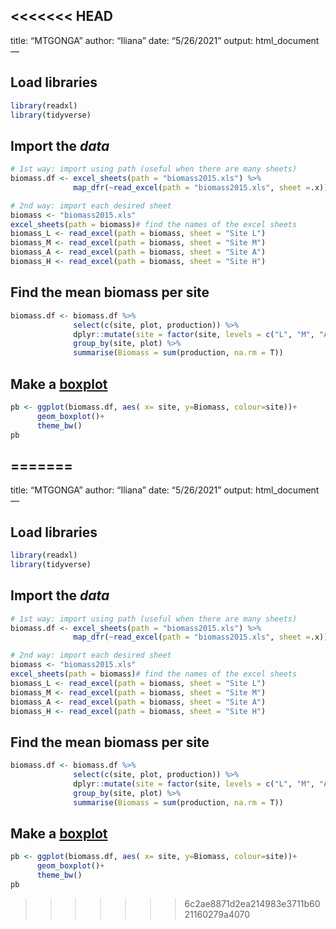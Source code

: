 <<<<<<< HEAD
---
title: "MTGONGA"
author: "Iliana"
date: "5/26/2021"
output: html_document
---

## Load libraries

```r
library(readxl) 
library(tidyverse)
```

## Import the *data*

```r
# 1st way: import using path (useful when there are many sheets)
biomass.df <- excel_sheets(path = "biomass2015.xls") %>% 
              map_dfr(~read_excel(path = "biomass2015.xls", sheet =.x))

# 2nd way: import each desired sheet
biomass <- "biomass2015.xls"
excel_sheets(path = biomass)# find the names of the excel sheets
biomass_L <- read_excel(path = biomass, sheet = "Site L")
biomass_M <- read_excel(path = biomass, sheet = "Site M")
biomass_A <- read_excel(path = biomass, sheet = "Site A")
biomass_H <- read_excel(path = biomass, sheet = "Site H")
```

## Find the mean **biomass** per **site**

```r
biomass.df <- biomass.df %>%
              select(c(site, plot, production)) %>%
              dplyr::mutate(site = factor(site, levels = c("L", "M", "A", "H"))) %>%
              group_by(site, plot) %>% 
              summarise(Biomass = sum(production, na.rm = T))
```

## Make a [boxplot]{.ul}

```r
pb <- ggplot(biomass.df, aes( x= site, y=Biomass, colour=site))+
      geom_boxplot()+
      theme_bw()
pb
```
=======
---
title: "MTGONGA"
author: "Iliana"
date: "5/26/2021"
output: html_document
---

## Load libraries

```r
library(readxl) 
library(tidyverse)
```

## Import the *data*

```r
# 1st way: import using path (useful when there are many sheets)
biomass.df <- excel_sheets(path = "biomass2015.xls") %>% 
              map_dfr(~read_excel(path = "biomass2015.xls", sheet =.x))

# 2nd way: import each desired sheet
biomass <- "biomass2015.xls"
excel_sheets(path = biomass)# find the names of the excel sheets
biomass_L <- read_excel(path = biomass, sheet = "Site L")
biomass_M <- read_excel(path = biomass, sheet = "Site M")
biomass_A <- read_excel(path = biomass, sheet = "Site A")
biomass_H <- read_excel(path = biomass, sheet = "Site H")
```

## Find the mean **biomass** per **site**

```r
biomass.df <- biomass.df %>%
              select(c(site, plot, production)) %>%
              dplyr::mutate(site = factor(site, levels = c("L", "M", "A", "H"))) %>%
              group_by(site, plot) %>% 
              summarise(Biomass = sum(production, na.rm = T))
```

## Make a [boxplot]{.ul}

```r
pb <- ggplot(biomass.df, aes( x= site, y=Biomass, colour=site))+
      geom_boxplot()+
      theme_bw()
pb
```
>>>>>>> 6c2ae8871d2ea214983e3711b6021160279a4070

